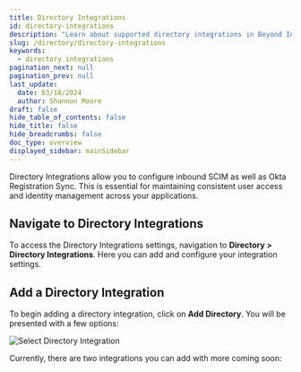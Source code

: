 ```yaml
---
title: Directory Integrations
id: directory-integrations
description: "Learn about supported directory integrations in Beyond Identity."
slug: /directory/directory-integrations
keywords:
  - directory integrations
pagination_next: null
pagination_prev: null
last_update:
  date: 03/18/2024
  author: Shannon Moore
draft: false
hide_table_of_contents: false
hide_title: false
hide_breadcrumbs: false
doc_type: overview
displayed_sidebar: mainSidebar
---
```



Directory Integrations allow you to configure inbound SCIM as well as Okta Registration Sync. This is essential for maintaining consistent user access and identity management across your applications.

## Navigate to Directory Integrations

To access the Directory Integrations settings, navigation to **Directory > Directory Integrations**. Here you can add and configure your integration settings.

## Add a Directory Integration

To begin adding a directory integration, click on **Add Directory**. You will be presented with a few options:

![Select Directory Integration](../../../static/img/select-directory-integration.png)

Currently, there are two integrations you can add with more coming soon:

<DocCardList />
